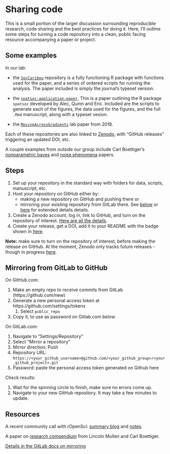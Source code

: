 # Sharing code

This is a small portion of the larger discussion surrounding reproducible research, code sharing and the best practices for doing it. Here, I'll outline some steps for turning a code repository into a clean, public facing resource accompanying a paper or project.

## Some examples

In our lab:

* the [`SocCaribou`](https://github.com/wildlifeevoeco/SocCaribou) repository is a fully functioning R package with functions used for the paper, and a series of ordered scripts for running the analysis. The paper included is simply the journal's typeset version. 

* the [`spatsoc-application-paper`](https://github.com/robitalec/spatsoc-application-paper). This is a paper outlining the R package `spatsoc` developed by Alec, Quinn and Eric. Included are the scripts to generate each of the figures, the data used for the figures, and the full `.Rmd` manuscript, along with a typeset vesion.

* the [`MovingAcrossGradients`](https://github.com/wildlifeevoeco/MovingAcrossGradients) lab paper from 2018. 


Each of these repositories are also linked to [Zenodo](https://zenodo.org), with "GitHub releases" triggering an updated DOI, etc.

A couple examples from outside our group include Carl Boettiger's [nonparametric bayes](https://github.com/cboettig/nonparametric-bayes) and [noise phenomena](https://github.com/cboettig/noise-phenomena) papers. 



## Steps

1. Set up your repository in the standard way with folders for data, scripts, manuscript, etc. 
1. Host your repository on GitHub either by:
    * making a new repository on GitHub and pushing there or
    * mirroring your existing repository from GitLab there. See [below](#lab-to-hub) or [here](https://docs.gitlab.com/ee/user/project/repository/repository_mirroring.html#setting-up-a-push-mirror-from-gitlab-to-github-core) for extended details details. 
1. Create a Zenodo account, log in, link to GitHub, and turn on the repository of interest. [Here are all the details](https://guides.github.com/activities/citable-code/). 
1. Create your release, get a DOI, add it to your README with the badge shown in [here](https://zenodo.org/account/settings/github). 


**Note:** make sure to turn on the repository of interest, before making the release on GitHub. At the moment, Zenodo only tracks future releases - though in progress [here](https://github.com/zenodo/zenodo/issues/1463). 

## Mirroring from GitLab to GitHub {#lab-to-hub}

On GitHub.com:

1. Make an empty repo to receive commits from GitLab (https://github.com/new)
1. Generate a new personal access token at https://github.com/settings/tokens 
	1. Select `public_repo`
1. Copy it, to use as password on Gitlab.com below

On GitLab.com:

1. Navigate to "Settings/Repository"
1. Select "Mirror a repository"
1. Mirror direction: Push
1. Repository URL: `https://<your_github_username>@github.com/<your_github_group>/<your_github_project>.git`
1. Password: paste the personal access token generated on Github here

Check results:

1. Wait for the spinning circle to finish, make sure no errors come up. 
1. Navigate to your new GitHub repository. It may take a few minutes to update. 



## Resources
A recent community call with rOpenSci: [summary blog](https://ropensci.org/blog/2018/11/29/codereview/) and [notes](https://docs.google.com/document/d/1LfyhgsbVgLWgWPhS0nbaBIZSFjireEBBSYL4PmhUJis/edit). 

A paper on [research compendium](/user_uploads/4422/JZqXfCyHQv5eePmN7vFYoIwM/Packaging-Data-Analytical-Work-Reproducibly-Using-R-and-Friends.pdf) from Lincoln Mullen and Carl Boettiger. 

[Details in the GitLab docs on mirroring](https://docs.gitlab.com/ee/workflow/repository_mirroring.html#setting-up-a-push-mirror-from-gitlab-to-github-core)

